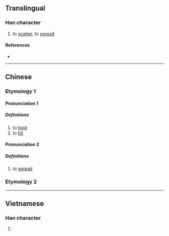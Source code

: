 {{character info/new}}
==Translingual==

===Han character===
{{Han char|rn=64|rad=手|as=05|sn=8|four=54027|canj=QKLB|ids=⿰扌布}}

# to [[scatter]], to [[spread]]

====References====
* {{Han ref|kx=0422.190|dkj=11908|dj=0770.150|hdz=31849.070|uh=62AA|ud=25258|bh=CCB7|bd=52407}}

----
==Chinese==
{{zh-forms}}
===Etymology 1===
====Pronunciation 1====
{{zh-pron
|m=bù
|c=bou3
|c-t=
|g=
|h=pfs=
|j=
|md=
|mn=
|mn-t=
|w=
|x=
|mc=2
|oc=2
|cat=v
}}

=====Definitions=====
{{zh-hanzi}}

# to [[hold]]
# to [[hit]]
====Pronunciation 2====
{{zh-pron
|m=pū
|mc=1
|oc=1
|cat=v
}}

=====Definitions=====
{{zh-hanzi}}

# to [[spread]]
===Etymology 2===
{{zh-see|播|ss}}
----

==Vietnamese==

===Han character===
{{vi-readings|rs=手05|hanviet=bó}}

# {{defn|lang=vi|sort=手05}}